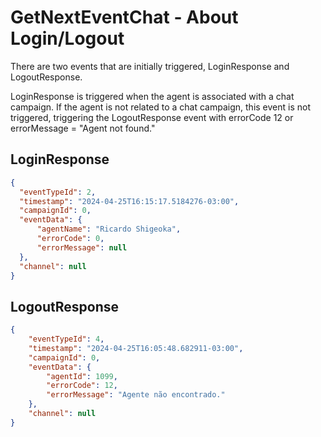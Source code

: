 # GetNextEventChat - About Login/Logout

There are two events that are initially triggered, LoginResponse and LogoutResponse.

LoginResponse is triggered when the agent is associated with a chat campaign. If the agent is not related to a chat campaign, this event is not triggered, triggering the LogoutResponse event with errorCode 12 or errorMessage = "Agent not found."

## LoginResponse
```json
{
  "eventTypeId": 2,
  "timestamp": "2024-04-25T16:15:17.5184276-03:00",
  "campaignId": 0,
  "eventData": {
      "agentName": "Ricardo Shigeoka",
      "errorCode": 0,
      "errorMessage": null
  },
  "channel": null
}
```

## LogoutResponse
```json
{
    "eventTypeId": 4,
    "timestamp": "2024-04-25T16:05:48.682911-03:00",
    "campaignId": 0,
    "eventData": {
        "agentId": 1099,
        "errorCode": 12,
        "errorMessage": "Agente não encontrado."
    },
    "channel": null
}
```
